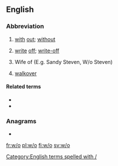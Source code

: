 {{also|Appendix:Variations of "wo"}}
==English==

===Abbreviation===
{{rfc-header|Abbreviation}}
{{head|en|abbreviation}}

# [[with]] [[out]]; [[without]]
# {{lb|en|finance|insurance}} [[write]] [[off]]; [[write-off]]
# Wife of (E.g. Sandy Steven, W/o Steven)
# {{lb|en|tennis}} [[walkover]]

====Related terms====
* {{l|en|w/}}
* {{l|en|w/i}}

===Anagrams===
* {{l|en|ow}}

[[Category:English terms spelled with /]]

[[fr:w/o]]
[[pl:w/o]]
[[fi:w/o]]
[[sv:w/o]]